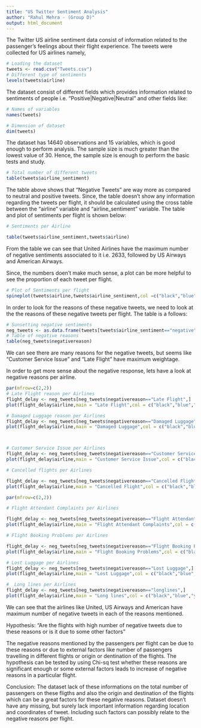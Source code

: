 ```yaml
---
title: "US Twitter Sentiment Analysis"
author: "Rahul Mehra - (Group D)"
output: html_document
---
```


The Twitter US airline sentiment data consist of information related to the passenger's feelings about their flight experience. The tweets were collected for US airlines namely,

```r
# Loading the dataset
tweets <- read.csv("Tweets.csv")
# Different type of sentiments
levels(tweets$airline)
```

The dataset consist of different fields which provides information related to sentiments of people i.e. "Positive|Negative|Neutral" and other fields like:

```r
# Names of variables
names(tweets)

# Dimension of dataset
dim(tweets)
```
The dataset has 14640 observations and 15 variables, which is good enough to perform analysis. The sample size is much greater than the lowest value of 30. Hence, the sample size is enough to perform the basic tests and study. 

```r
# Total number of different tweets
table(tweets$airline_sentiment)
```
The table above shows that "Negative Tweets" are way more as compared to neutral and positive tweets. Since, the table doesn't show any information regarding the tweets per flight, it should be calculated using the cross table between the "airline" variable and "airline_sentiment" variable. The table and plot of sentiments per flight is shown below:

```r
# Sentiments per Airline

table(tweets$airline_sentiment,tweets$airline)

```
From the table we can see that United Airlines have the maximum number of negative sentiments associated to it i.e. 2633, followed by US Airways and American Airways.

Since, the numbers doen't make much sense, a plot can be more helpful to see the proportion of each tweet per flight.
```r
# Plot of Sentiments per flight
spineplot(tweets$airline,tweets$airline_sentiment,col =c("black","blue","yellow"),xlab = "Airlines Name",ylab = "Passenger's Sentiment")
```


In order to look for the reasons of these negative tweets, we need to look at the the reasons of these negative tweets per flight. The table is a follows:

```r
# Sunsetting negative sentiments
neg_tweets <- as.data.frame(tweets[tweets$airline_sentiment=="negative",])
# Table of negative reasons 
table(neg_tweets$negativereason)
```
We can see there are many reasons for the negative tweets, but seems like "Customer Service Issue" and "Late Flight" have maximum weightage.

In order to get more sense about the negative response, lets have a look at negative reasons per airline.

```r
par(mfrow=c(2,2))
# Late Flight reason per Airlines
flight_delay <- neg_tweets[neg_tweets$negativereason=="Late Flight",]
plot(flight_delay$airline,main = "Late Flight",col = c("black","blue","yellow","green","purple","grey"))

# Damaged Luggage reason per Airlines
flight_delay <- neg_tweets[neg_tweets$negativereason=="Damaged Luggage",]
plot(flight_delay$airline,main = "Damaged Luggage",col = c("black","blue","yellow","green","purple","grey"))



# Customer Service Issue per Airlines
flight_delay <- neg_tweets[neg_tweets$negativereason=="Customer Service Issue",]
plot(flight_delay$airline,main = "Customer Service Issue",col = c("black","blue","yellow","green","purple","grey"))

# Cancelled flights per Airlines

flight_delay <- neg_tweets[neg_tweets$negativereason=="Cancelled Flight",]
plot(flight_delay$airline,main = "Cancelled Flight",col = c("black","blue","yellow","green","purple","grey"))

par(mfrow=c(2,2))

# Flight Attendant Complaints per Airlines 

flight_delay <- neg_tweets[neg_tweets$negativereason=="Flight Attendant Complaints",]
plot(flight_delay$airline,main = "Flight Attendant Complaints",col = c("black","blue","yellow","green","purple","grey"))

# Flight Booking Problems per Airlines

flight_delay <- neg_tweets[neg_tweets$negativereason=="Flight Booking Problems",]
plot(flight_delay$airline,main = "Flight Booking Problems",col = c("black","blue","yellow","green","purple","grey"))

# Lost Luggage per Airlines
flight_delay <- neg_tweets[neg_tweets$negativereason=="Lost Luggage",]
plot(flight_delay$airline,main = "Lost Luggage",col = c("black","blue","yellow","green","purple","grey"))

#  Long lines per Airlines
flight_delay <- neg_tweets[neg_tweets$negativereason=="longlines",]
plot(flight_delay$airline,main = "Long lines",col = c("black","blue","yellow","green","purple","grey"))
```

We can see that the airlines like United, US Airways and American have maximum number of negative tweets in each of the reasons mentioned.

Hypothesis: "Are the flights with high number of negative tweets due to these reasons or is it due to some other factors"

The negative reasons mentioned by the passengers per flight can be due to these reasons or due to external factors like number of passengers travelling in different flights or origin or dentination of the flights. The hypothesis can be tested by using Chi-sq test whether these reasons are significant enough or some external factors leads to increase of negative reasons in a particular flight.

Conclusion: The dataset lack of these informations on the total number of passengers on these fligths and also the origin and destination of the flights which can be a great factors for these negative reasons. Dataset doesn't have any missing, but surely lack important information regarding location and coordinates of tweet. Including such factors can possibly relate to the negative reasons per flight.






